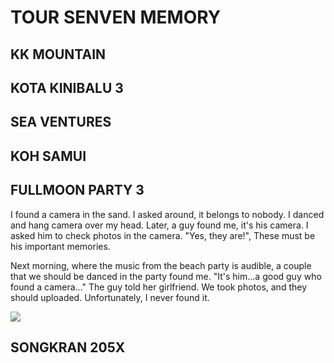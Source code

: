 
# TOUR SENVEN MEMORY

## KK MOUNTAIN

## KOTA KINIBALU 3

## SEA VENTURES

## KOH SAMUI

## FULLMOON PARTY 3

I found a camera in the sand. I asked around, it belongs to nobody. I danced and hang camera over my head. Later, a guy found me, it's his camera. I asked him to check photos in the camera. "Yes, they are!", These must be his important memories.

Next morning, where the music from the beach party is audible, a couple that we should be danced in the party found me. "It's him...a good guy who found a camera..." The guy told her girlfriend. We took photos, and they should uploaded. Unfortunately, I never found it.

<img src={vickyfish} />

## SONGKRAN 205X
